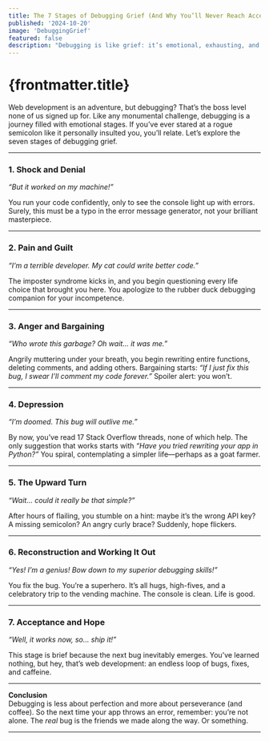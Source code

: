 ```yaml
---
title: The 7 Stages of Debugging Grief (And Why You’ll Never Reach Acceptance)
published: '2024-10-20'
image: 'DebuggingGrief'
featured: false
description: "Debugging is like grief: it’s emotional, exhausting, and never truly over. This post explores the seven stages of debugging—from denial to hope—and reminds developers to laugh through the pain (and drink more coffee)."
---
```



<ArticleImage imageName={frontmatter.image} /> 

# {frontmatter.title}

Web development is an adventure, but debugging? That’s the boss level none of us signed up for. Like any monumental challenge, debugging is a journey filled with emotional stages. If you’ve ever stared at a rogue semicolon like it personally insulted you, you’ll relate. Let’s explore the seven stages of debugging grief.

---

### **1. Shock and Denial**
*“But it worked on my machine!”*

You run your code confidently, only to see the console light up with errors. Surely, this must be a typo in the error message generator, not your brilliant masterpiece.

---

### **2. Pain and Guilt**
*“I’m a terrible developer. My cat could write better code.”*

The imposter syndrome kicks in, and you begin questioning every life choice that brought you here. You apologize to the rubber duck debugging companion for your incompetence. 

---

### **3. Anger and Bargaining**
*“Who wrote this garbage? Oh wait… it was me.”*

Angrily muttering under your breath, you begin rewriting entire functions, deleting comments, and adding others. Bargaining starts: *“If I just fix this bug, I swear I’ll comment my code forever.”* Spoiler alert: you won’t.

---

### **4. Depression**
*“I’m doomed. This bug will outlive me.”*

By now, you’ve read 17 Stack Overflow threads, none of which help. The only suggestion that works starts with *“Have you tried rewriting your app in Python?”* You spiral, contemplating a simpler life—perhaps as a goat farmer.

---

### **5. The Upward Turn**
*“Wait… could it really be that simple?”*

After hours of flailing, you stumble on a hint: maybe it’s the wrong API key? A missing semicolon? An angry curly brace? Suddenly, hope flickers.

---

### **6. Reconstruction and Working It Out**
*“Yes! I’m a genius! Bow down to my superior debugging skills!”*

You fix the bug. You’re a superhero. It’s all hugs, high-fives, and a celebratory trip to the vending machine. The console is clean. Life is good.

---

### **7. Acceptance and Hope**
*“Well, it works now, so… ship it!”*

This stage is brief because the next bug inevitably emerges. You’ve learned nothing, but hey, that’s web development: an endless loop of bugs, fixes, and caffeine.

---

**Conclusion**  
Debugging is less about perfection and more about perseverance (and coffee). So the next time your app throws an error, remember: you’re not alone. The *real* bug is the friends we made along the way. Or something.

---
